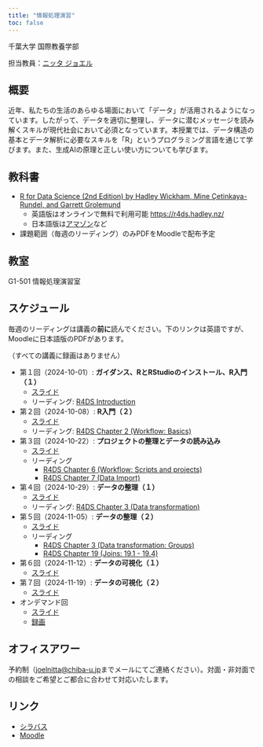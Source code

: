 ```yaml
---
title: "情報処理演習"
toc: false
---
```


千葉大学 国際教養学部

担当教員：[ニッタ ジョエル](https://www.joelnitta.com)

## 概要

近年、私たちの生活のあらゆる場面において「データ」が活用されるようになっています。したがって、データを適切に整理し、データに潜むメッセージを読み解くスキルが現代社会において必須となっています。本授業では、データ構造の基本とデータ解析に必要なスキルを「R」というプログラミング言語を通じて学びます。また、生成AIの原理と正しい使い方についても学びます。

## 教科書

- [R for Data Science (2nd Edition) by Hadley Wickham, Mine Çetinkaya-Rundel, and Garrett Grolemund](https://r4ds.hadley.nz/)
  - 英語版はオンラインで無料で利用可能 [https://r4ds.hadley.nz/](https://r4ds.hadley.nz/)
  - 日本語版は[アマゾン](https://www.amazon.co.jp/R%E3%81%A7%E3%81%AF%E3%81%98%E3%82%81%E3%82%8B%E3%83%87%E3%83%BC%E3%82%BF%E3%82%B5%E3%82%A4%E3%82%A8%E3%83%B3%E3%82%B9-%E7%AC%AC2%E7%89%88-Hadley-Wickham/dp/4814400772/ref=sr_1_2?__mk_ja_JP=%E3%82%AB%E3%82%BF%E3%82%AB%E3%83%8A&crid=38I6KDKKIV16O&dib=eyJ2IjoiMSJ9.GGF0L1q-Erx9HU27rscRki94Ao9GXZ5y2HVFdEev4zxG1OTnzPpbg-mjmrzdKgeFzt1hC_NBl3doKyAasQaPGTZCi-OU_aKSZ92B_Jb5wmua9KFy3v5UPz0PQAMonejSVV660k3GOmLZo2il--e6dr0xcuhnABRob_ZQ_SP4i89KX-EtaiytgmFSsGyZfjLCHe4mhXgpnc3kl4yXZSFvx-WwDLOGM4BBrxDULLWvVHbiFXTbdFKKoyTHnGHMo2b-2gH-pJtvNNrbvyfapYofa71PdrY0p6HPWpZ2_HI2Gn0.jtDTN8tC0wccGCgPGCZmNMKsX0PRN3vXFMTo4JbMnWw&dib_tag=se&keywords=R+for+Data+Science+%282nd+Edition%29&qid=1725332552&sprefix=r+for+data+science+2nd+edition+%2Caps%2C255&sr=8-2)など

- 課題範囲（毎週のリーディング）のみPDFをMoodleで配布予定

## 教室

G1-501 情報処理演習室

## スケジュール

毎週のリーディングは講義の**前に**読んでください。下のリンクは英語ですが、Moodleに日本語版のPDFがあります。

（すべての講義に録画はありません）

- 第１回（2024-10-01）: **ガイダンス、RとRStudioのインストール、R入門（１）**
  - [スライド](day1/index.qmd)
  - リーディング: [R4DS Introduction](https://r4ds.hadley.nz/intro)
- 第２回（2024-10-08）: **R入門（２）**
  - [スライド](day2/index.qmd)
  - リーディング: [R4DS Chapter 2 (Workflow: Basics)](https://r4ds.hadley.nz/workflow-basics)
- 第３回（2024-10-22）: **プロジェクトの整理とデータの読み込み**
  - [スライド](day3/index.qmd)
  - リーディング
    - [R4DS Chapter 6 (Workflow: Scripts and projects)](https://r4ds.hadley.nz/workflow-scripts)
    - [R4DS Chapter 7 (Data Import)](https://r4ds.hadley.nz/data-import)
- 第４回（2024-10-29）: **データの整理（１）**
  - [スライド](day4/index.qmd)
  - リーディング: [R4DS Chapter 3 (Data transformation)](https://r4ds.hadley.nz/data-transform)
- 第５回（2024-11-05）: **データの整理（２）**
  - [スライド](day5/index.qmd)
  - リーディング
    - [R4DS Chapter 3 (Data transformation: Groups)](https://r4ds.hadley.nz/data-transform#groups)
    - [R4DS Chapter 19 (Joins: 19.1 - 19.4)](https://r4ds.hadley.nz/joins)
- 第６回（2024-11-12）: **データの可視化（１）**
  - [スライド](day6/index.qmd)
- 第７回（2024-11-19）: **データの可視化（２）**
  - [スライド](day7/index.qmd)
- オンデマンド回
  - [スライド](on-demand/index.qmd)
  - [録画](https://youtu.be/ok837FBoEI8)

## オフィスアワー

予約制（<joelnitta@chiba-u.jp>までメールにてご連絡ください）。対面・非対面での相談をご希望とご都合に合わせて対応いたします。

## リンク

- [シラバス](https://syllabus.gs.chiba-u.jp/2024/101101101076000/Z011202901/ja_JP)
- [Moodle](https://moodle.gs.chiba-u.jp/moodle/course/view.php?id=37946)
